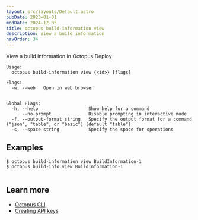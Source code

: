 ```yaml
---
layout: src/layouts/Default.astro
pubDate: 2023-01-01
modDate: 2024-12-05
title: octopus build-information view
description: View a build information
navOrder: 34
---
```


View a build information in Octopus Deploy

```
Usage:
  octopus build-information view {<id>} [flags]

Flags:
  -w, --web   Open in web browser


Global Flags:
  -h, --help                   Show help for a command
      --no-prompt              Disable prompting in interactive mode
  -f, --output-format string   Specify the output format for a command ("json", "table", or "basic") (default "table")
  -s, --space string           Specify the space for operations

```

## Examples

<SamplesInstance />

```
$ octopus build-information view BuildInformation-1
$ octopus build-info view BuildInformation-1


```

## Learn more

- [Octopus CLI](/docs/octopus-rest-api/cli)
- [Creating API keys](/docs/octopus-rest-api/how-to-create-an-api-key)